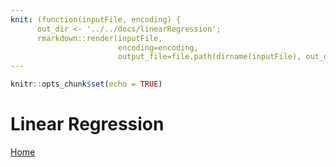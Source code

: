 ```yaml
---
knit: (function(inputFile, encoding) { 
      out_dir <- '../../docs/linearRegression';
      rmarkdown::render(inputFile,
                        encoding=encoding, 
                        output_file=file.path(dirname(inputFile), out_dir, 'linearRegression.html')) })
---
```


```r
knitr::opts_chunk$set(echo = TRUE)
```

# Linear Regression

[Home](../index.html)